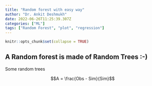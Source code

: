 ```yaml
---
title: "Random forest with easy way"
author: "Dr. Ankit Deshmukh"
date: 2022-06-26T11:25:39.307Z 
categories: ["ML"]
tags: ["Random Forest", "plot", "regression"]
---
```


```r
knitr::opts_chunk$set(collapse = TRUE)
```

## A Random forest is made of Random Trees :-)
Some random trees



$$A = \frac{Obs - Sim}{Sim}$$


